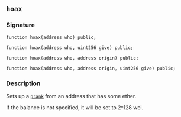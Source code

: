 ## `hoax`

### Signature

```solidity
function hoax(address who) public;
```

```solidity
function hoax(address who, uint256 give) public;
```

```solidity
function hoax(address who, address origin) public;
```

```solidity
function hoax(address who, address origin, uint256 give) public;
```

### Description

Sets up a [`prank`](/reference/cheatcodes/prank.mdx) from an address that has some ether.

If the balance is not specified, it will be set to 2^128 wei.
